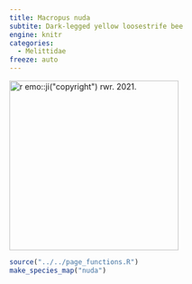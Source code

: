 ```yaml
---
title: Macropus nuda
subtite: Dark-legged yellow loosestrife bee
engine: knitr
categories:
  - Melittidae
freeze: auto
---
```

[![`r emo::ji("copyright")` rwr. 2021.](https://inaturalist-open-data.s3.amazonaws.com/photos/80881550/medium.jpeg){height=300}](https://inaturalist.ca/observations/84381498)

```r
source("../../page_functions.R")
make_species_map("nuda")
```
